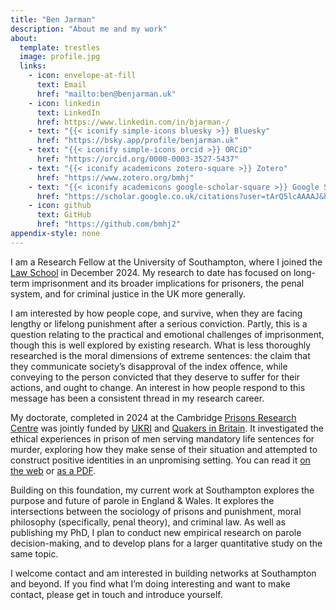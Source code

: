 ```yaml
---
title: "Ben Jarman"
description: "About me and my work"
about:
  template: trestles
  image: profile.jpg
  links:
    - icon: envelope-at-fill
      text: Email
      href: "mailto:ben@benjarman.uk"
    - icon: linkedin
      text: LinkedIn
      href: https://www.linkedin.com/in/bjarman-/
    - text: "{{< iconify simple-icons bluesky >}} Bluesky"
      href: "https://bsky.app/profile/benjarman.uk"
    - text: "{{< iconify simple-icons orcid >}} ORCiD"
      href: "https://orcid.org/0000-0003-3527-5437"
    - text: "{{< iconify academicons zotero-square >}} Zotero"
      href: "https://www.zotero.org/bmhj"
    - text: "{{< iconify academicons google-scholar-square >}} Google Scholar"
      href: "https://scholar.google.co.uk/citations?user=tArQ5lcAAAAJ&hl=en"
    - icon: github
      text: GitHub
      href: "https://github.com/bmhj2"
appendix-style: none
---
```


I am a Research Fellow at the University of Southampton, where I joined the [Law School](https://www.southampton.ac.uk/about/faculties-schools-departments/southampton-law-school "University of Southampton | Law School") in December 2024. My research to date has focused on long-term imprisonment and its broader implications for prisoners, the penal system, and for criminal justice in the UK more generally.

I am interested by how people cope, and survive, when they are facing lengthy or lifelong punishment after a serious conviction. Partly, this is a question relating to the practical and emotional challenges of imprisonment, though this is well explored by existing research. What is less thoroughly researched is the moral dimensions of extreme sentences: the claim that they communicate society's disapproval of the index offence, while conveying to the person convicted that they deserve to suffer for their actions, and ought to change. An interest in how people respond to this message has been a consistent thread in my research career.

<!-- Consider adding something here about FH and how it has changed my understanding of the rest. -->

My doctorate, completed in 2024 at the Cambridge [Prisons Research Centre](https://www.prc.crim.cam.ac.uk/ "Cambridge Institute of Criminology | Prisons Research Centre") was jointly funded by [UKRI](https://esrc.ukri.org/ "UKRI | Economic & Social Research Council") and [Quakers in Britain](https://www.quaker.org.uk/our-work/grant-making/adult-education "Quakers in Britain | Adult education grants"). It investigated the ethical experiences in prison of men serving mandatory life sentences for murder, exploring how they make sense of their situation and attempted to construct positive identities in an unpromising setting. You can read it [on the web](https://benjarman.uk/phd_thesis) or [as a PDF](https://www.repository.cam.ac.uk/handle/1810/369145).

Building on this foundation, my current work at Southampton explores the purpose and future of parole in England & Wales. It explores the intersections between the sociology of prisons and punishment, moral philosophy (specifically, penal theory), and criminal law. As well as publishing my PhD, I plan to conduct new empirical research on parole decision-making, and to develop plans for a larger quantitative study on the same topic.

<!-- In 2021, I undertook a six-month knowledge exchange fellowship with the Prison Reform Trust’s [Building Futures](https://prisonreformtrust.org.uk/project/building-futures/ "Building Futures") programme, applying my research findings to improve policies for the progression of long-term prisoners. This experience significantly informed my approach to policy-focused research and stakeholder engagement, further shaping my current research direction.

Previously, I was a Senior Research Fellow at the [Institute for Crime & Justice Policy Research](https://www.icpr.org.uk/ "ICPR"), at Birkbeck, University of London. There, I worked on the [‘Unlocking Potential’ project](https://www.icpr.org.uk/unlocking-potential/ "Unlocking Potential"), conducting international comparative research on prison labour and the provision of work and employment training to prisoners and prison-leavers in the UK, the USA and Brazil. -->

I welcome contact and am interested in building networks at Southampton and beyond. If you find what I'm doing interesting and want to make contact, please get in touch and introduce yourself.